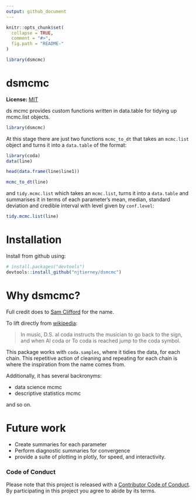 ```yaml
---
output: github_document
---
```


<!-- README.md is generated from README.Rmd. Please edit that file -->

```r
knitr::opts_chunk$set(
  collapse = TRUE,
  comment = "#>",
  fig.path = "README-"
)

library(dsmcmc)
```

# dsmcmc

**License:** [MIT](https://opensource.org/licenses/MIT)

ds mcmc provides custom functions written in data.table for tidying up mcmc.list objects.

``` r
library(dsmcmc)
```

At this stage there are just two functions `mcmc_to_dt` that takes an `mcmc.list` object and turns it into a `data.table` of the format:

``` r
library(coda)
data(line)

head(data.frame(line$line1))

mcmc_to_dt(line)

```


and `tidy.mcmc.list` which takes an `mcmc.list`, turns it into a `data.table` and summarises it in terms of each parameter's mean, median, standard deviation and credible interval with level given by `conf.level`:

``` r
tidy.mcmc.list(line)
```

# Installation

Install from github using:

```r
# install.packages("devtools")
devtools::install_github("njtierney/dsmcmc")
```

# Why dsmcmc?

Full credit does to [Sam Clifford](https://samclifford.info/) for the name. 

To lift directly from [wikipedia](https://en.wikipedia.org/wiki/Dal_Segno):

> In music, D.S. al coda instructs the musician to go back to the sign, and when Al coda or To coda is reached jump to the coda symbol.

This package works with `coda.samples`, where it tidies the data, for each chain. This repetitive action of cleaning and repeating for each chain is where the inspiration from the name comes from.

Additionally, it has several backronyms:

- data science mcmc
- descriptive statistics mcmc

and so on.

# Future work

- Create summaries for each parameter
- Perform diagnostic summaries for convergence
- provide a suite of plotting in plotly, for speed, and interactivity.

### Code of Conduct

Please note that this project is released with a [Contributor Code of Conduct](CONDUCT.md). By participating in this project you agree to abide by its terms.
